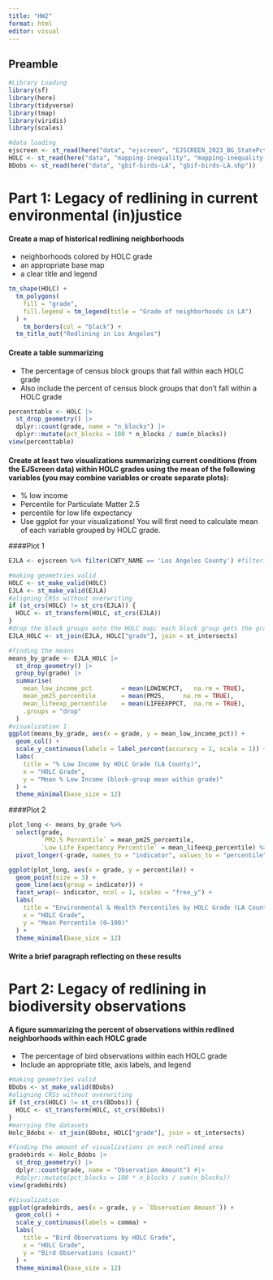 ```yaml
---
title: "HW2"
format: html
editor: visual
---
```


## Preamble

```r
#Library Loading
library(sf)
library(here)
library(tidyverse)
library(tmap)
library(viridis)
library(scales)

#data loading
ejscreen <- st_read(here("data", "ejscreen", "EJSCREEN_2023_BG_StatePct_with_AS_CNMI_GU_VI.gdb"))
HOLC <- st_read(here("data", "mapping-inequality", "mapping-inequality-los-angeles.json"))
BDobs <- st_read(here("data", "gbif-birds-LA", "gbif-birds-LA.shp"))
```

# Part 1: Legacy of redlining in current environmental (in)justice

#### Create a map of historical redlining neighborhoods

-   neighborhoods colored by HOLC grade
-   an appropriate base map
-   a clear title and legend

```r
tm_shape(HOLC) +
  tm_polygons(
    fill = "grade",
    fill.legend = tm_legend(title = "Grade of neighborhoods in LA")
  ) +
    tm_borders(col = "black") +
  tm_title_out("Redlining in Los Angeles")
```

#### Create a table summarizing

-   The percentage of census block groups that fall within each HOLC grade
-   Also include the percent of census block groups that don’t fall within a HOLC grade

```r
percenttable <- HOLC |>
  st_drop_geometry() |>
  dplyr::count(grade, name = "n_blocks") |>
  dplyr::mutate(pct_blocks = 100 * n_blocks / sum(n_blocks))
view(percenttable)
```

#### Create at least two visualizations summarizing current conditions (from the EJScreen data) within HOLC grades using the mean of the following variables (you may combine variables or create separate plots):

-   % low income
-   Percentile for Particulate Matter 2.5
-   percentile for low life expectancy
-   Use ggplot for your visualizations! You will first need to calculate mean of each variable grouped by HOLC grade.

####Plot 1

```r
EJLA <- ejscreen %>% filter(CNTY_NAME == 'Los Angeles County') #filtering for just Los Angeles

#making geometries valid
HOLC <- st_make_valid(HOLC)
EJLA <- st_make_valid(EJLA)
#aligning CRSs without overwriting
if (st_crs(HOLC) != st_crs(EJLA)) {
  HOLC <- st_transform(HOLC, st_crs(EJLA))
}
#drop the block groups onto the HOLC map; each block group gets the grade of the HOLC polygon it lands in.
EJLA_HOLC <- st_join(EJLA, HOLC["grade"], join = st_intersects)

#finding the means 
means_by_grade <- EJLA_HOLC |>
  st_drop_geometry() |>
  group_by(grade) |>
  summarise(
    mean_low_income_pct        = mean(LOWINCPCT,   na.rm = TRUE),
    mean_pm25_percentile       = mean(PM25,     na.rm = TRUE),
    mean_lifeexp_percentile    = mean(LIFEEXPPCT,  na.rm = TRUE),
    .groups = "drop"
  )
#visualization 1
ggplot(means_by_grade, aes(x = grade, y = mean_low_income_pct)) +
  geom_col() +
  scale_y_continuous(labels = label_percent(accuracy = 1, scale = 1)) +
  labs(
    title = "% Low Income by HOLC Grade (LA County)",
    x = "HOLC Grade",
    y = "Mean % Low Income (block-group mean within grade)"
  ) +
  theme_minimal(base_size = 12)

```

####Plot 2

```r
plot_long <- means_by_grade %>%
  select(grade,
         `PM2.5 Percentile` = mean_pm25_percentile,
         `Low Life Expectancy Percentile` = mean_lifeexp_percentile) %>%
  pivot_longer(-grade, names_to = "indicator", values_to = "percentile")

ggplot(plot_long, aes(x = grade, y = percentile)) +
  geom_point(size = 3) +
  geom_line(aes(group = indicator)) +
  facet_wrap(~ indicator, ncol = 1, scales = "free_y") +
  labs(
    title = "Environmental & Health Percentiles by HOLC Grade (LA County)",
    x = "HOLC Grade",
    y = "Mean Percentile (0–100)"
  ) +
  theme_minimal(base_size = 12)

```

#### Write a brief paragraph reflecting on these results

# Part 2: Legacy of redlining in biodiversity observations
#### A figure summarizing the percent of observations within redlined neighborhoods within each HOLC grade
- The percentage of bird observations within each HOLC grade
- Include an appropriate title, axis labels, and legend
```r
#making geometries valid
BDobs <- st_make_valid(BDobs)
#aligning CRSs without overwriting
if (st_crs(HOLC) != st_crs(BDobs)) {
  HOLC <- st_transform(HOLC, st_crs(BDobs))
}
#marrying the datasets
Holc_Bdobs <- st_join(BDobs, HOLC["grade"], join = st_intersects)

#finding the amount of visualizations in each redlined area
gradebirds <- Holc_Bdobs |>
  st_drop_geometry() |>
  dplyr::count(grade, name = "Observation Amount") #|>
  #dplyr::mutate(pct_blocks = 100 * n_blocks / sum(n_blocks))
view(gradebirds)

#Visualization
ggplot(gradebirds, aes(x = grade, y = `Observation Amount`)) +
  geom_col() +
  scale_y_continuous(labels = comma) +  
  labs(
    title = "Bird Observations by HOLC Grade",
    x = "HOLC Grade",
    y = "Bird Observations (count)"
  ) +
  theme_minimal(base_size = 12)

```
